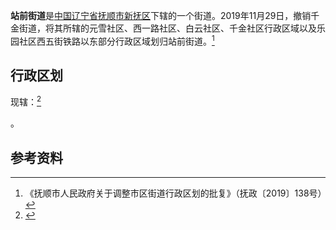 {{中国乡级行政区
|行政区全称 = 站前街道
|景观照片文件名 = 
|景观照片描述 = 
|汉语拼音 =
|其他语言 = 
|其他语言名称 = 
|位置图文件名 = 
|位置图描述 = 
|自定义图片=
|上级行政区 = [[辽宁省|辽宁省]][[抚顺市|抚顺市]][[新抚区|新抚区]]
|行政区类别 = 街道
|行政区划 = 
|村委会 = 
|居委会 = 
|建置时间 = 
|领导职位 = 
|领导名称 = 
|政府驻地 = 
|毗邻 = 
|地理坐标 = 
|总面积 = 
|总人口 = 
|户籍人口 = 
|户籍人口年份 = 
|常住人口 = 
|常住人口年份 = 
|人口密度 = 
|GDP = 
|邮政编码 = 
|电话区号 = 24
|官方网站 = 
|网站名称 = 
|21/04/02/001/000
}}
'''站前街道'''是[[中华人民共和国|中国]][[辽宁省|辽宁省]][[抚顺市|抚顺市]][[新抚区|新抚区]]下辖的一个街道。2019年11月29日，撤销千金街道，将其所辖的元雪社区、西一路社区、白云社区、千金社区行政区域以及乐园社区西五街铁路以东部分行政区域划归站前街道。<ref>《抚顺市人民政府关于调整市区街道行政区划的批复》（抚政〔2019〕138号）</ref>

== 行政区划 ==

{{PAGENAMEBASE}}现辖：<ref>{{PRC admin/ref sgc|21/04/02/001/000}}</ref>

{{PRC admin/children|21/04/02/001/000}}。

==参考资料==
{{reflist}}

{{PRC admin/navcat|21/04/02/001/000}}